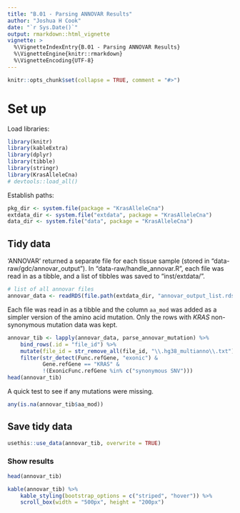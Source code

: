 ```yaml
---
title: "B.01 - Parsing ANNOVAR Results"
author: "Joshua H Cook"
date: "`r Sys.Date()`"
output: rmarkdown::html_vignette
vignette: >
  %\VignetteIndexEntry{B.01 - Parsing ANNOVAR Results}
  %\VignetteEngine{knitr::rmarkdown}
  %\VignetteEncoding{UTF-8}
---
```


```r
knitr::opts_chunk$set(collapse = TRUE, comment = "#>")
```

# Set up

Load libraries:

```r
library(knitr)
library(kableExtra)
library(dplyr)
library(tibble)
library(stringr)
library(KrasAlleleCna)
# devtools::load_all()
```

Establish paths:

```r
pkg_dir <- system.file(package = "KrasAlleleCna")
extdata_dir <- system.file("extdata", package = "KrasAlleleCna")
data_dir <- system.file("data", package = "KrasAlleleCna")
```

## Tidy data

'ANNOVAR' returned a separate file for each tissue sample (stored in "data-raw/gdc/annovar\_output"). In "data-raw/handle\_annovar.R", each file was read in as a tibble, and a list of tibbles was saved to "inst/extdata/".

```r
# list of all annovar files
annovar_data <- readRDS(file.path(extdata_dir, "annovar_output_list.rds"))
```

Each file was read in as a tibble and the column `aa_mod` was added as a simpler version of the amino acid mutation. Only the rows with *KRAS* non-synonymous mutation data was kept.

```r
annovar_tib <- lapply(annovar_data, parse_annovar_mutation) %>%
    bind_rows(.id = "file_id") %>%
    mutate(file_id = str_remove_all(file_id, "\\.hg38_multianno\\.txt")) %>%
    filter(str_detect(Func.refGene, "exonic") &
           Gene.refGene == "KRAS" &
           !(ExonicFunc.refGene %in% c("synonymous SNV")))
head(annovar_tib)
```

A quick test to see if any mutations were missing.

```r
any(is.na(annovar_tib$aa_mod))
```


## Save tidy data

```r
usethis::use_data(annovar_tib, overwrite = TRUE)
```


### Show results

```r
head(annovar_tib)
```

```r
kable(annovar_tib) %>%
    kable_styling(bootstrap_options = c("striped", "hover")) %>%
    scroll_box(width = "500px", height = "200px")
```
